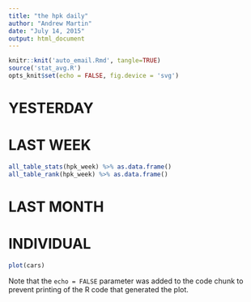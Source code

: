 ```yaml
---
title: "the hpk daily"
author: "Andrew Martin"
date: "July 14, 2015"
output: html_document
---
```


```r
knitr::knit('auto_email.Rmd', tangle=TRUE)
source('stat_avg.R')
opts_knit$set(echo = FALSE, fig.device = 'svg')
```

# YESTERDAY


# LAST WEEK
```r
all_table_stats(hpk_week) %>% as.data.frame()
all_table_rank(hpk_week) %>% as.data.frame()

```
# LAST MONTH


# INDIVIDUAL


```r
plot(cars)
```

Note that the `echo = FALSE` parameter was added to the code chunk to prevent printing of the R code that generated the plot.
